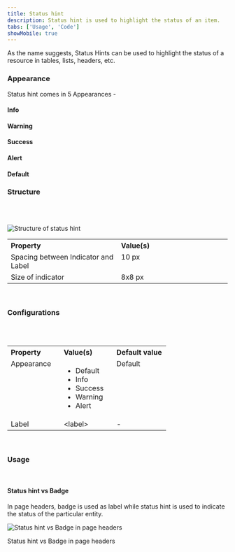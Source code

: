 ```yaml
---
title: Status hint
description: Status hint is used to highlight the status of an item.
tabs: ['Usage', 'Code']
showMobile: true
---
```


As the name suggests, Status Hints can be used to highlight the status of a resource in tables, lists, headers, etc.

### Appearance

Status hint comes in 5 Appearances -

#### Info

<Preview name='components-statushint-info--info'/>

#### Warning 

<Preview name='components-statushint-ongoing--ongoing'/>

#### Success

<Preview name='components-statushint-success--success'/>

#### Alert

<Preview name='components-statushint-alert--alert'/>

#### Default

<Preview name='components-statushint-default-status-hint--default-status-hint'/>

### Structure
<br/>
<br/>

![Structure of status hint](./images/statushint-structure.png)
<br/>


<table style="width: 100%">
 <tbody>
   <tr>
     <th style="width:50%; text-align: left;">Property</th>
     <th style="width:50%; text-align: left;">Value(s)</th>
   </tr>
   <tr style="vertical-align: top">
      <td>Spacing between Indicator and Label</td>
      <td>10 px</td>
   </tr>
   <tr style="vertical-align: top">
      <td>Size of indicator</td>
      <td>8x8 px</td>
   </tr>
 </tbody>
</table>
<br/>

### Configurations
<br/>
<br/>


<table style="width: 100%">
  <tbody>
    <tr>
      <th style="width:33%; text-align: left;">Property</th>
      <th style="width:33%; text-align: left;">Value(s)</th>
      <th style="width:33%; text-align: left;">Default value</th>
    </tr>
    <tr style="vertical-align: top">
      <td>Appearance</td>
      <td>
        <ul>
            <li>Default</li>
            <li>Info</li>
            <li>Success</li>
            <li>Warning</li>
            <li>Alert</li>
        </ul>
      </td>
      <td>Default</td>
    </tr>
    <tr style="vertical-align: top">
      <td>Label</td>
      <td>&#60;label&#62;</td>
      <td>-</td>
    </tr>
  </tbody>
</table>
<br/>

### Usage 

<br/>

#### Status hint vs Badge

In page headers, badge is used as label while status hint is used to indicate the status of the particular entity. 

![Status hint vs Badge in page headers](./images/statushint-1.png)
<Caption> Status hint vs Badge in page headers </Caption>

<br/>
<br/>